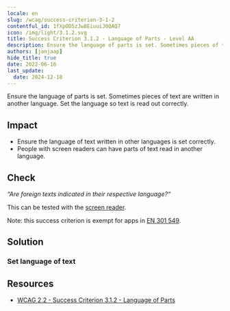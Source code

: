 ```yaml
---
locale: en
slug: /wcag/success-criterion-3-1-2
contentful_id: 1fXpOD5zJw8EiuuiJ0QAQ7
icon: /img/light/3.1.2.svg
title: Success Criterion 3.1.2 - Language of Parts - Level AA
description: Ensure the language of parts is set. Sometimes pieces of text are written in another language. Set the language so text is read out correctly.
authors: [janjaap]
hide_title: true
date: 2022-06-16
last_update:
  date: 2024-12-18
---
```


<Hero
  title="Language of Parts"
  image="/img/light/3.1.2.svg"
  alt="WCAG 3.1.2 icon"
  prefix="Success Criterion 3.1.2"
  suffix="Level AA"
/>

Ensure the language of parts is set. Sometimes pieces of text are written in another language. Set the language so text is read out correctly.

## Impact

- Ensure the language of text written in other languages is set correctly.
- People with screen readers can have parts of text read in another language.

## Check

*“Are foreign texts indicated in their respective language?“*

This can be tested with the [screen reader](/en/stats/screen-reader).

Note: this success criterion is exempt for apps in [EN 301 549](/en/guidelines/en-301-549).

## Solution

### Set language of text

<CodeSample id="accessibility-language" locale="en"/>

## Resources

- [WCAG 2.2 - Success Criterion 3.1.2 - Language of Parts](https://www.w3.org/TR/WCAG22/#language-of-parts)
